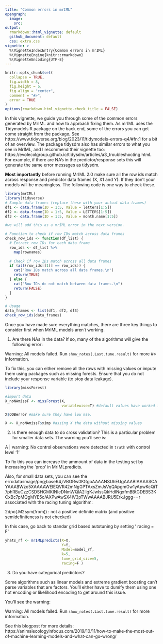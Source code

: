 ```yaml
---
title: "Common errors in mrIML"
opengraph:
  image:
    src: 
output:
  rmarkdown::html_vignette: default
  github_document: default
  css: extra.css
vignette: >
  %\VignetteIndexEntry{Common errors in mrIML}
  %\VignetteEngine{knitr::rmarkdown}
  %\VignetteEncoding{UTF-8}
---
```

```r
knitr::opts_chunk$set(
  collapse = TRUE,
  fig.width = 8,
  fig.height = 6,
  fig.align = "center",
  comment = "#>",
  error = TRUE
)
options(rmarkdown.html_vignette.check_title = FALSE)
```
In this vignette, we guide you through some of the common errors generated by MrIML and how to approach fixing them. As mrIML uses the Tidymodels R package on the back end, some of the errors you can get come straight from the package. See https://www.tidyverse.org/blog/2023/11/tidymodels-errors-q4/#fn:1 for a bit of an overview. The package tidysdm also has similar errors to what you see in MrIML, and I recommend their vignette too: https://evolecolgroup.github.io/tidysdm/articles/a3_troubleshooting.html. For example, if there are NA's in the predictor/response sets this will generate the same error messages as tidysdm.

**Most importantly** before running MrIML 2.0 make sure all the row ids match across response and predictor data frames (X, X1 and Y). If they don't your models will be meaningless. The following code is one way to check these.

```r
library(mrIML)
library(tidyverse)
# Sample data frames (replace these with your actual data frames)
df1 <- data.frame(ID = 1:5, Value = letters[1:5])
df2 <- data.frame(ID = 1:5, Value = LETTERS[1:5])
df3 <- data.frame(ID = 1:5, Value = month.name[1:5])

#we will add this as a mrIML error in the next version.

# Function to check if row IDs match across data frames
check_row_ids <- function(df_list) {
  # Extract row IDs for each data frame
  row_ids <- df_list %>%
    map(rownames)
  
  # Check if row IDs match across all data frames
  if (all(row_ids[[1]] == row_ids)) {
    cat("Row IDs match across all data frames.\n")
    return(TRUE)
  } else {
    cat("Row IDs do not match between data frames.\n")
    return(FALSE)
  }
}

# Usage
data_frames <- list(df1, df2, df3)
check_row_ids(data_frames)
```
Once you have made sure everything matches, there are three key things to consider first when MrIML models aren't working.

1. Are there NAs in the data? If so, many of the algorithms will give the following error:

Warning: All models failed. Run `show_notes(.Last.tune.result)` for more
#> information.

To fix this, you can either remove all the rows with missing values or impute them using packages such as missing forests. Ensure that you do not include your response variable (to stop data leakage).

```r
library(missForest)

#import data
X_noNAmissF <- missForest(X,
                          variablewise=T) #default values have worked fine previously

X$OOBerror #make sure they have low mse.

X <- X_noNAmissF$ximp #assing X the data without missing values

```
2. Is there enough data to do cross validation? This is a particular problem for smaller data sets. The warning you'll see is: 

A | warning: No control observations were detected in `truth` with control level '1'

To fix this you can increase the ammount of data in the testing set by increasing the 'prop' in MrIMLpredicts.

Also, for small data sets, you can see the errodata:image/png;base64,iVBORw0KGgoAAAANSUhEUgAAABIAAAASCAYAAABWzo5XAAAAWElEQVR42mNgGPTAxsZmJsVqQApgmGw1yApwKcQiT7phRBuCzzCSDSHGMKINIeDNmWQlA2IigKJwIssQkHdINgxfmBBtGDEBS3KCxBc7pMQgMYE5c/AXPwAwSX4lV3pTWwAAAABJRU5ErkJggg==r associated with the racing tuning algorithm:

2dpo(.M2sym(from)) : 
  not a positive definite matrix (and positive semidefiniteness is not checked)

In this case, go back to standar grid based autotuning by setting ' racing = F'

```r
yhats_rf <- mrIMLpredicts(X=X,
                          Y=Y,
                          Model=model_rf,
                          k=5,
                          tune_grid_size=5,
                          racing=F )
```
3. Do you have categorical predictors?
 
Some algorithms such as linear models and extreme gradient boosting can't parse variables that are factors. You'll either have to dumify them using one hot encoding or likelihood encoding to get around this issue.
 
 You'll see the warning: 
 
 Warning: All models failed. Run `show_notes(.Last.tune.result)` for more
 information.

See this blogpost for more details: https://animalecologyinfocus.com/2019/10/11/how-to-make-the-most-out-of-machine-learning-models-and-what-can-go-wrong/